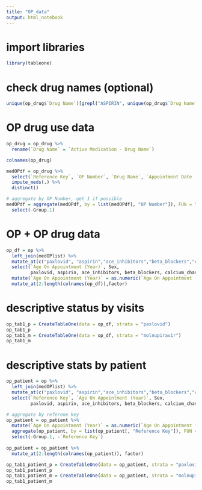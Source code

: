 ```yaml
---
title: "OP_data"
output: html_notebook
---
```


# import libraries

```r
library(tableone)
```

# check drug names (optional)

```r
unique(op_drug$`Drug Name`)[grepl("ASPIRIN", unique(op_drug$`Drug Name`))]
```


# OP drug use data

```r

op_drug = op_drug %>%
  rename(`Drug Name` = `Active Medication - Drug Name`)

colnames(op_drug)

medOPdf = op_drug %>%
  select(`Reference Key`, `OP Number`, `Drug Name`, `Appointment Date (yyyy-mm-dd)`) %>%
  impute_meds(.) %>%
  distinct()

# aggregate by OP Number, get 1 if possible
medOPdf = aggregate(medOPdf, by = list(medOPdf[, "OP Number"]), FUN = "max") %>%
  select(-Group.1)

```


# OP + OP drug data

```r
op_df = op %>%
  left_join(medOPlist) %>%
  mutate_at(c("paxlovid", "aspirin","ace_inhibitors","beta_blockers","calcium_channel_blockers", "statins","molnupiravir"), ~replace_na(., 0)) %>%
  select(`Age On Appointment (Year)`, Sex, 
         paxlovid, aspirin, ace_inhibitors, beta_blockers, calcium_channel_blockers, statins, molnupiravir) %>%
  mutate(`Age On Appointment (Year)` = as.numeric(`Age On Appointment (Year)`)) %>%
  mutate_at(2:length(colnames(op_df)),factor)
```

# descriptive status by visits

```r

op_tab1_p = CreateTableOne(data = op_df, strata = "paxlovid")
op_tab1_p
op_tab1_m = CreateTableOne(data = op_df, strata = "molnupiravir")
op_tab1_m
```

# descriptive stats by patient

```r
op_patient = op %>%
  left_join(medOPlist) %>%
  mutate_at(c("paxlovid", "aspirin","ace_inhibitors","beta_blockers","calcium_channel_blockers", "statins","molnupiravir"), ~replace_na(., 0)) %>%
  select(`Reference Key`, `Age On Appointment (Year)`, Sex, 
         paxlovid, aspirin, ace_inhibitors, beta_blockers, calcium_channel_blockers, statins, molnupiravir)

# aggregate by referene key
op_patient = op_patient %>% 
  mutate(`Age On Appointment (Year)` = as.numeric(`Age On Appointment (Year)`)) %>%
  aggregate(op_patient, by = list(op_patient[, "Reference Key"]), FUN = "max") %>%
  select(-Group.1, -`Reference Key`) 
  
op_patient = op_patient %>%
  mutate_at(2:length(colnames(op_patient)), factor)

op_tab1_patient_p = CreateTableOne(data = op_patient, strata = "paxlovid")
op_tab1_patient_p
op_tab1_patient_m = CreateTableOne(data = op_patient, strata = "molnupiravir")
op_tab1_patient_m
```

